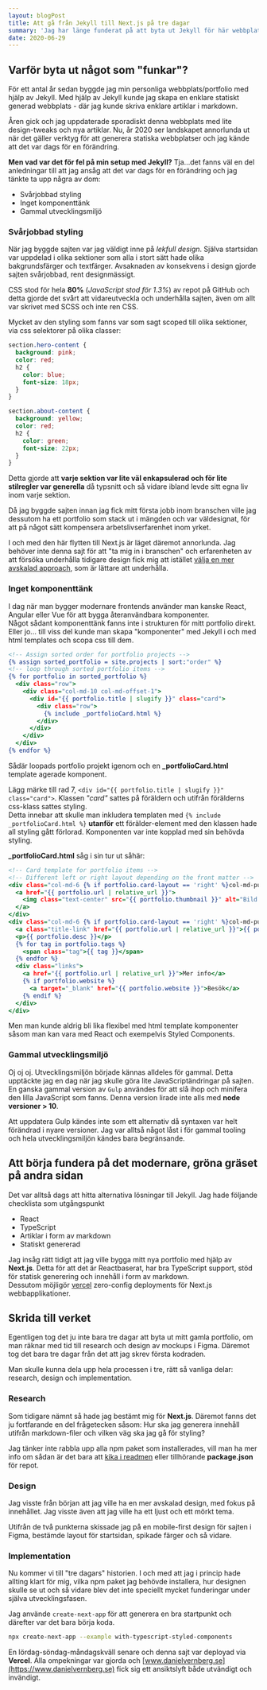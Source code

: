 ```yaml
---
layout: blogPost
title: Att gå från Jekyll till Next.js på tre dagar
summary: 'Jag har länge funderat på att byta ut Jekyll för här webbplatsen. Efter en del research och funderingar var det görbart på tre dagar.'
date: 2020-06-29
---
```


## Varför byta ut något som "funkar"?
För ett antal år sedan byggde jag min personliga webbplats/portfolio med hjälp av Jekyll. Med hjälp av Jekyll kunde jag skapa en enklare statiskt generad webbplats - där jag kunde skriva enklare artiklar i markdown.   

Åren gick och jag uppdaterade sporadiskt denna webbplats med lite design-tweaks och nya artiklar. Nu, år 2020 ser landskapet annorlunda ut när det gäller verktyg för att generera statiska webbplatser och jag kände att det var dags för en förändring.

**Men vad var det för fel på min setup med Jekyll?** Tja...det fanns väl en del anledningar till att jag ansåg att det var dags för en förändring och jag tänkte ta upp några av dom:
* Svårjobbad styling
* Inget komponenttänk
* Gammal utvecklingsmiljö

### Svårjobbad styling

När jag byggde sajten var jag väldigt inne på *lekfull design*. Själva startsidan var uppdelad i olika sektioner som alla i stort sätt hade olika bakgrundsfärger och textfärger. Avsaknaden av konsekvens i design gjorde sajten svårjobbad, rent designmässigt.

CSS stod för hela **80%** (*JavaScript stod för 1.3%*) av repot på GitHub och detta gjorde det svårt att vidareutveckla och underhålla sajten, även om allt var skrivet med SCSS och inte ren CSS.

Mycket av den styling som fanns var som sagt scoped till olika sektioner, via css selektorer på olika classer:

```css
section.hero-content {
  background: pink;
  color: red;
  h2 {
    color: blue;
    font-size: 18px;
  }
}

section.about-content {
  background: yellow;
  color: red;
  h2 {
    color: green;
    font-size: 22px;
  }
}
```

Detta gjorde att **varje sektion var lite väl enkapsulerad och för lite stilregler var generella** då typsnitt och så vidare ibland levde sitt egna liv inom varje sektion.

Då jag byggde sajten innan jag fick mitt första jobb inom branschen ville jag dessutom ha ett portfolio som stack ut i mängden och var väldesignat, för att på något sätt kompensera arbetslivserfarenhet inom yrket.   

I och med den här flytten till Next.js är läget däremot annorlunda. Jag behöver inte denna sajt för att "ta mig in i branschen" och erfarenheten av att försöka underhålla tidigare design fick mig att istället [välja en mer avskalad approach](/blogg/portfolio-redesign), som är lättare att underhålla. 

### Inget komponenttänk

I dag när man bygger modernare frontends använder man kanske React, Angular eller Vue för att bygga återanvändbara komponenter.  
Något sådant komponenttänk fanns inte i strukturen för mitt portfolio direkt. Eller jo... till viss del kunde man skapa "komponenter" med Jekyll i och med html templates och scopa css till dem.

```html{7}:_includes/sections/projects.html
<!-- Assign sorted order for portfolio projects -->
{% assign sorted_portfolio = site.projects | sort:"order" %}
<!-- loop through sorted portfolio items -->
{% for portfolio in sorted_portfolio %}
  <div class="row">
    <div class="col-md-10 col-md-offset-1">
      <div id="{{ portfolio.title | slugify }}" class="card">
        <div class="row">
          {% include _portfolioCard.html %}
        </div>
      </div>
    </div>
  </div>
{% endfor %}
```

Sådär loopads portfolio projekt igenom och en **_portfolioCard.html** template agerade komponent.

Lägg märke till rad 7, `<div id="{{ portfolio.title | slugify }}" class="card">`. Klassen *"card"* sattes på föräldern och utifrån förälderns css-klass sattes styling.   
Detta innebar att skulle man inkludera templaten med `{% include _portfolioCard.html %}` **utanför** ett förälder-element med den klassen hade all styling gått förlorad. Komponenten var inte kopplad med sin behövda styling.

**_portfolioCard.html** såg i sin tur ut såhär:

```html:_includes/_portfolioCard.html
<!-- Card template for portfolio items -->
<!-- Different left or right layout depending on the front matter -->
<div class="col-md-6 {% if portfolio.card-layout == 'right' %}col-md-push-6{% endif %}">
  <a href="{{ portfolio.url | relative_url }}">
    <img class="text-center" src="{{ portfolio.thumbnail }}" alt="Bild på {{ portfolio.title }}">
  </a>
</div>
<div class="col-md-6 {% if portfolio.card-layout == 'right' %}col-md-pull-6{% endif %}">
  <a class="title-link" href="{{ portfolio.url | relative_url }}">{{ portfolio.title | escape }}</a>
  <p>{{ portfolio.desc }}</p>
  {% for tag in portfolio.tags %}
    <span class="tag">{{ tag }}</span>
  {% endfor %}
  <div class="links">
    <a href="{{ portfolio.url | relative_url }}">Mer info</a>
    {% if portfolio.website %}
      <a target="_blank" href="{{ portfolio.website }}">Besök</a>
    {% endif %}
  </div>
</div>
```

Men man kunde aldrig bli lika flexibel med html template komponenter såsom man kan vara med React och exempelvis Styled Components.

### Gammal utvecklingsmiljö

Oj oj oj. Utvecklingsmiljön började kännas alldeles för gammal. Detta upptäckte jag en dag när jag skulle göra lite JavaScriptändringar på sajten.   
En ganska gammal version av `Gulp` användes för att slå ihop och minifera den lilla JavaScript som fanns. Denna version lirade inte alls med **node versioner > 10**.   

Att uppdatera Gulp kändes inte som ett alternativ då syntaxen var helt förändrad i nyare versioner. Jag var alltså något låst i för gammal tooling och hela utvecklingsmiljön kändes bara begränsande. 

## Att börja fundera på det modernare, gröna gräset på andra sidan

Det var alltså dags att hitta alternativa lösningar till Jekyll. Jag hade följande checklista som utgångspunkt

* React
* TypeScript
* Artiklar i form av markdown
* Statiskt genererad

Jag insåg rätt tidigt att jag ville bygga mitt nya portfolio med hjälp av **Next.js**. Detta för att det är Reactbaserat, har bra TypeScript support, stöd för statisk generering och innehåll i form av markdown.   
Dessutom möjligör [vercel](https://vercel.com) zero-config deployments för Next.js webbapplikationer.

## Skrida till verket

Egentligen tog det ju inte bara tre dagar att byta ut mitt gamla portfolio, om man räknar med tid till research och design av mockups i Figma. Däremot tog det bara tre dagar från det att jag skrev första kodraden.

Man skulle kunna dela upp hela processen i tre, rätt så vanliga delar:  research, design och implementation.

### Research
Som tidigare nämnt så hade jag bestämt mig för **Next.js**. Däremot fanns det ju fortfarande en del frågetecken såsom: Hur ska jag generera innehåll utifrån markdown-filer och vilken väg ska jag gå för styling?

Jag tänker inte rabbla upp alla npm paket som installerades, vill man ha mer info om sådan är det bara att [kika i readmen](https://github.com/danielv14/personal-portfolio) eller tillhörande **package.json** för repot.

### Design

Jag visste från början att jag ville ha en mer avskalad design, med fokus på innehållet. Jag visste även att jag ville ha ett ljust och ett mörkt tema.

Utifrån de två punkterna skissade jag på en mobile-first design för sajten i Figma, bestämde layout för startsidan, spikade färger och så vidare.

### Implementation

Nu kommer vi till "tre dagars" historien. I och med att jag i princip hade allting klart för mig, vilka npm paket jag behövde installera, hur designen skulle se ut och så vidare blev det inte speciellt mycket funderingar under själva utvecklingsfasen.

Jag använde `create-next-app` för att generera en bra startpunkt och därefter var det bara börja koda.

```bash
npx create-next-app --example with-typescript-styled-components
```

En lördag-söndag-måndagskväll senare och denna sajt var deployad via **Vercel**. Alla ompekningar var gjorda och [www.danielvernberg.se](https://www.danielvernberg.se) fick sig ett ansiktslyft både utvändigt och invändigt.